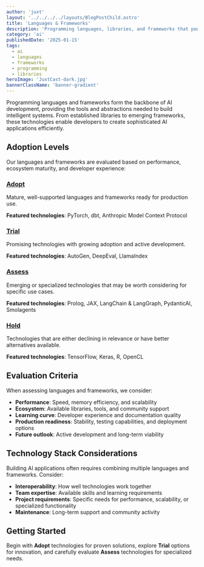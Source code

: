 ```yaml
---
author: 'juxt'
layout: '../../../../layouts/BlogPostChild.astro'
title: 'Languages & Frameworks'
description: 'Programming languages, libraries, and frameworks that power AI development'
category: 'ai'
publishedDate: '2025-01-15'
tags:
  - ai
  - languages
  - frameworks
  - programming
  - libraries
heroImage: 'JuxtCast-dark.jpg'
bannerClassName: 'banner-gradient'
---
```


Programming languages and frameworks form the backbone of AI development, providing the tools and abstractions needed to build intelligent systems. From established libraries to emerging frameworks, these technologies enable developers to create sophisticated AI applications efficiently.

## Adoption Levels

Our languages and frameworks are evaluated based on performance, ecosystem maturity, and developer experience:

### [Adopt](/blog/ai-radar/languages-frameworks/adopt/)

Mature, well-supported languages and frameworks ready for production use.

**Featured technologies**: PyTorch, dbt, Anthropic Model Context Protocol

### [Trial](/blog/ai-radar/languages-frameworks/trial/)

Promising technologies with growing adoption and active development.

**Featured technologies**: AutoGen, DeepEval, LlamaIndex

### [Assess](/blog/ai-radar/languages-frameworks/assess/)

Emerging or specialized technologies that may be worth considering for specific use cases.

**Featured technologies**: Prolog, JAX, LangChain & LangGraph, PydanticAI, Smolagents

### [Hold](/blog/ai-radar/languages-frameworks/hold/)

Technologies that are either declining in relevance or have better alternatives available.

**Featured technologies**: TensorFlow, Keras, R, OpenCL

## Evaluation Criteria

When assessing languages and frameworks, we consider:

- **Performance**: Speed, memory efficiency, and scalability
- **Ecosystem**: Available libraries, tools, and community support
- **Learning curve**: Developer experience and documentation quality
- **Production readiness**: Stability, testing capabilities, and deployment options
- **Future outlook**: Active development and long-term viability

## Technology Stack Considerations

Building AI applications often requires combining multiple languages and frameworks. Consider:

- **Interoperability**: How well technologies work together
- **Team expertise**: Available skills and learning requirements
- **Project requirements**: Specific needs for performance, scalability, or specialized functionality
- **Maintenance**: Long-term support and community activity

## Getting Started

Begin with **Adopt** technologies for proven solutions, explore **Trial** options for innovation, and carefully evaluate **Assess** technologies for specialized needs.
